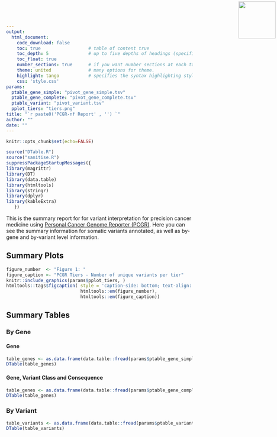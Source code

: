 ```yaml
---
output: 
  html_document:
    code_download: false
    toc: true                  # table of content true
    toc_depth: 5               # up to five depths of headings (specified by #, ## and ###)
    toc_float: true
    number_sections: true      # if you want number sections at each table header
    theme: united              # many options for theme.
    highlight: tango           # specifies the syntax highlighting style
    css: 'style.css'
params:
  ptable_gene_simple: "pivot_gene_simple.tsv"
  ptable_gene_complete: "pivot_gene_complete.tsv"
  ptable_variant: "pivot_variant.tsv"
  pplot_tiers: "tiers.png"
title: "`r paste0('PCGR-nf Report' , '') `"
author: ""
date: ""
---
```


<img src="logo.png" width=100 style="position:absolute;top:4px;bottom:4px;right:4px;" />

```r
knitr::opts_chunk$set(echo=FALSE)
```

```r
source("DTable.R")
source("sanitise.R")
suppressPackageStartupMessages({
library(magrittr)
library(DT)
library(data.table)
library(htmltools)
library(stringr)
library(dplyr)
library(kableExtra)
   })
```

This is the summary report for for variant interpretation for precision cancer medicine using [Personal Cancer Genome Reporter (PCGR)](https://github.com/sigven/pcgr). Here you can see the summary information for somatic variants annotated, as well as by-gene and by-variant level information.

## Summary Plots

```r
figure_number  <- "Figure 1: "
figure_caption <- "PCGR Tiers - Number of unique variants per tier"
knitr::include_graphics(params$pplot_tiers, )
htmltools::tags$figcaption( style = 'caption-side: bottom; text-align: center; font-size: 85%%; color: #71879d',
                            htmltools::em(figure_number),
                            htmltools::em(figure_caption))
```

## Summary Tables

### By Gene

#### Gene

```r
table_genes <- as.data.frame(data.table::fread(params$ptable_gene_simple, sep="\t"))
DTable(table_genes)
```

#### Gene, Variant Class and Consequence

```r
table_genes <- as.data.frame(data.table::fread(params$ptable_gene_complete, sep="\t"))
DTable(table_genes)
```

### By Variant

```r
table_variants <- as.data.frame(data.table::fread(params$ptable_variant, sep="\t"))
DTable(table_variants)
```
